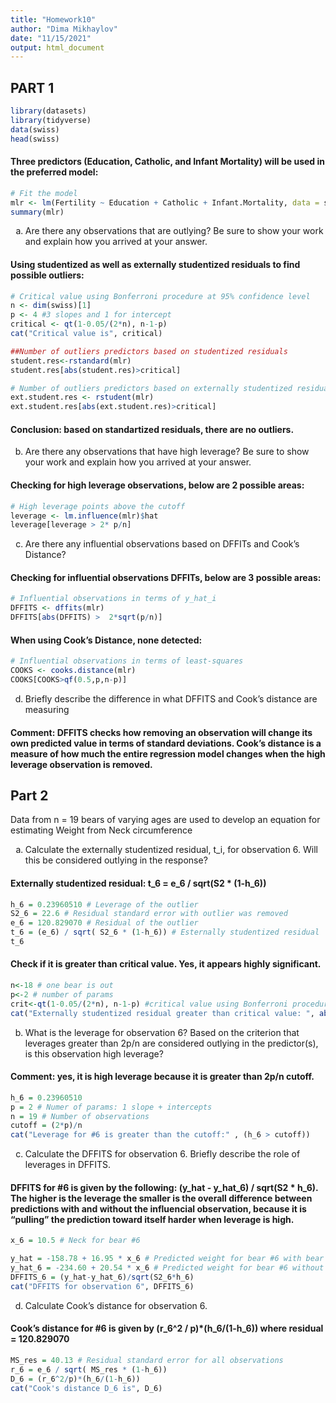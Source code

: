```yaml
---
title: "Homework10"
author: "Dima Mikhaylov"
date: "11/15/2021"
output: html_document
---
```


## PART 1   

```r
library(datasets) 
library(tidyverse)
data(swiss)
head(swiss)
```

#### Three predictors (Education, Catholic, and Infant Mortality) will be used in the preferred model:


```r
# Fit the model
mlr <- lm(Fertility ~ Education + Catholic + Infant.Mortality, data = swiss)
summary(mlr)
```


(a) Are there any observations that are outlying? Be sure to show your work and explain how you arrived at your answer.


#### Using studentized as well as externally studentized residuals to find possible outliers:

```r
# Critical value using Bonferroni procedure at 95% confidence level
n <- dim(swiss)[1]
p <- 4 #3 slopes and 1 for intercept
critical <- qt(1-0.05/(2*n), n-1-p)
cat("Critical value is", critical)
```

```r
##Number of outliers predictors based on studentized residuals
student.res<-rstandard(mlr)
student.res[abs(student.res)>critical]
```



```r
# Number of outliers predictors based on externally studentized residuals
ext.student.res <- rstudent(mlr)
ext.student.res[abs(ext.student.res)>critical]
```

#### Conclusion: based on standartized residuals, there are no outliers.


(b) Are there any observations that have high leverage? Be sure to show your work and explain how you arrived at your answer.


#### Checking for high leverage observations, below are 2 possible areas:

```r
# High leverage points above the cutoff
leverage <- lm.influence(mlr)$hat
leverage[leverage > 2* p/n]
```


(c) Are there any influential observations based on DFFITs and Cook’s Distance?

#### Checking for influential observations DFFITs, below are 3 possible areas:

```r
# Influential observations in terms of y_hat_i
DFFITS <- dffits(mlr)
DFFITS[abs(DFFITS) >  2*sqrt(p/n)]
```

#### When using Cook's Distance, none detected:

```r
# Influential observations in terms of least-squares
COOKS <- cooks.distance(mlr)
COOKS[COOKS>qf(0.5,p,n-p)]
```


(d) Briefly describe the difference in what DFFITS and Cook’s distance are measuring

#### Comment: DFFITS checks how removing an observation will change its own predicted value in terms of standard deviations. Cook's distance is a measure of how much the entire regression model changes when the high leverage observation is removed.


## Part 2

Data from n = 19 bears of varying ages are used to develop an equation for estimating Weight from Neck circumference

(a) Calculate the externally studentized residual, t_i, for observation 6. Will this be considered outlying in the response?

#### Externally studentized residual: t_6 = e_6 / sqrt(S2 * (1-h_6))

```r
h_6 = 0.23960510 # Leverage of the outlier
S2_6 = 22.6 # Residual standard error with outlier was removed
e_6 = 120.829070 # Residual of the outlier
t_6 = (e_6) / sqrt( S2_6 * (1-h_6)) # Esternally studentized residual
t_6
```

#### Check if it is greater than critical value. Yes, it appears highly significant.

```r
n<-18 # one bear is out
p<-2 # number of params
crit<-qt(1-0.05/(2*n), n-1-p) #critical value using Bonferroni procedure
cat("Externally studentized residual greater than critical value: ", abs(t_6)>crit)
```


(b) What is the leverage for observation 6? Based on the criterion that leverages greater than 2p/n are considered outlying in the predictor(s), is this observation high leverage?

#### Comment: yes, it is high leverage because it is greater than 2p/n cutoff.


```r
h_6 = 0.23960510
p = 2 # Numer of params: 1 slope + intercepts
n = 19 # Number of observations
cutoff = (2*p)/n
cat("Leverage for #6 is greater than the cutoff:" , (h_6 > cutoff))

```

(c) Calculate the DFFITS for observation 6. Briefly describe the role of leverages in DFFITS.

#### DFFITS for #6 is given by the following: (y_hat - y_hat_6) / sqrt(S2 * h_6). The higher is the leverage the smaller is the overall difference between predictions with and without the influencial observation, because it is "pulling" the prediction toward itself harder when leverage is high.

```r
x_6 = 10.5 # Neck for bear #6

y_hat = -158.78 + 16.95 * x_6 # Predicted weight for bear #6 with bear #6
y_hat_6 = -234.60 + 20.54 * x_6 # Predicted weight for bear #6 without bear #6
DFFITS_6 = (y_hat-y_hat_6)/sqrt(S2_6*h_6)
cat("DFFITS for observation 6", DFFITS_6)
```


(d) Calculate Cook’s distance for observation 6.

#### Cook's distance for #6 is given by (r_6^2 / p)*(h_6/(1-h_6))  where residual = 120.829070

```r
MS_res = 40.13 # Residual standard error for all observations
r_6 = e_6 / sqrt( MS_res * (1-h_6)) 
D_6 = (r_6^2/p)*(h_6/(1-h_6))
cat("Cook's distance D_6 is", D_6)                 
                  
```
